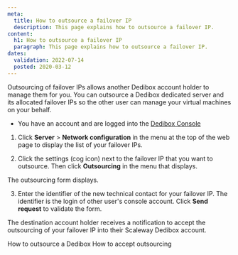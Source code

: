 ```yaml
---
meta:
  title: How to outsource a failover IP 
  description: This page explains how to outsource a failover IP.
content:
  h1: How to outsource a failover IP 
  paragraph: This page explains how to outsource a failover IP.
dates:
  validation: 2022-07-14
  posted: 2020-03-12
---
```


Outsourcing of failover IPs allows another Dedibox account holder to manage them for you. You can outsource a Dedibox dedicated server and its allocated failover IPs so the other user can manage your virtual machines on your behalf.

<Message type="requirement">

  - You have an account and are logged into the [Dedibox Console](https://console.online.net) 

</Message>

1. Click **Server** > **Network configuration** in the menu at the top of the web page to display the list of your failover IPs.

2. Click the settings (cog icon) next to the failover IP that you want to outsource. Then click **Outsourcing** in the menu that displays.

  <Lightbox
    src="scaleway-dedibox-console-ip-failover-outsourcing.webp"
    alt=""
  />

  The outsourcing form displays.
  
3. Enter the identifier of the new technical contact for your failover IP. The identifier is the login of other user's console account. Click **Send request** to validate the form.

The destination account holder receives a notification to accept the outsourcing of your failover IP into their Scaleway Dedibox account.

<Navigation title="See Also">
  <PreviousButton to="/dedibox-console/my-account/how-to/outsource-dedibox/">How to outsource a Dedibox</PreviousButton>
  <NextButton to="/dedibox-console/my-account/how-to/accept-outsourcing/">How to accept outsourcing</NextButton>
</Navigation>